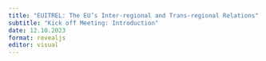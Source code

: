 ```yaml
---
title: "EUITREL: The EU’s Inter-regional and Trans-regional Relations"
subtitle: "Kick off Meeting: Introduction"
date: 12.10.2023
format: revealjs
editor: visual
---
```

